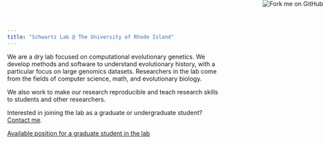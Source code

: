 ```yaml
---
title: "Schwartz Lab @ The University of Rhode Island"
---
```

<a href="https://github.com/schwartzlaburi/schwartzlaburi.github.io"><img style="position: absolute; top: 0; right: 0; border: 0;" src="https://s3.amazonaws.com/github/ribbons/forkme_right_red_aa0000.png" alt="Fork me on GitHub"></a>

We are a dry lab focused on computational evolutionary genetics. We develop methods and software to understand evolutionary history, with a particular focus on large genomics datasets. Researchers in the lab come from the fields of computer science, math, and evolutionary biology.

We also work to make our research reproducible and teach research skills to students and other researchers.

Interested in joining the lab as a graduate or undergraduate student? [Contact me](contact.html).

[Available position for a graduate student in the lab](grad.html)